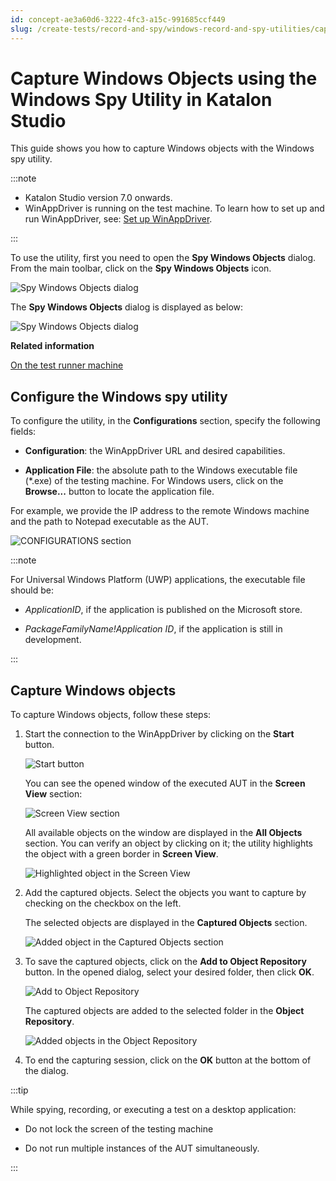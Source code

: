 ```yaml
---
id: concept-ae3a60d6-3222-4fc3-a15c-991685ccf449
slug: /create-tests/record-and-spy/windows-record-and-spy-utilities/capture-windows-objects-using-the-windows-spy-utility-in-katalon-studio
---
```


# Capture Windows Objects using the Windows Spy Utility in Katalon Studio

This guide shows you how to capture Windows objects with the Windows spy utility.


:::note

-   Katalon Studio version 7.0 onwards.
-   WinAppDriver is running on the test machine. To learn how to set up and run WinAppDriver, see: [Set up WinAppDriver](/create-tests/manage-projects/set-up-projects/windows-desktop-apps-testing/set-up-winappdriver-in-katalon-studio).

:::

To use the utility, first you need to open the **Spy Windows Objects** dialog. From the main toolbar, click on the **Spy Windows Objects** icon.

<img src="https://github.com/katalon-studio/docs-images/raw/master/katalon-studio/docs/windows-spy-tutorial/KS-Windows-Spy-Objects-button.png" alt="Spy Windows Objects dialog" />

The **Spy Windows Objects** dialog is displayed as below:

<img src="https://github.com/katalon-studio/docs-images/raw/master/katalon-studio/docs/windows-spy-tutorial/KS-Windows-Object-Spy-dialog.png" alt="Spy Windows Objects dialog" />

**Related information**  


[On the test runner machine](/create-tests/manage-projects/set-up-projects/windows-desktop-apps-testing/set-up-winappdriver-in-katalon-studio#)

## Configure the Windows spy utility

To configure the utility, in the **Configurations** section, specify the following fields:

-   **Configuration**: the WinAppDriver URL and desired capabilities.

-   **Application File**: the absolute path to the Windows executable file \(\*.exe\) of the testing machine. For Windows users, click on the **Browse...** button to locate the application file.


For example, we provide the IP address to the remote Windows machine and the path to Notepad executable as the AUT.

<img src="https://github.com/katalon-studio/docs-images/raw/master/katalon-studio/docs/windows-spy-tutorial/KS-Configure-Spy-Utility.png" alt="CONFIGURATIONS section" />


:::note

For Universal Windows Platform \(UWP\) applications, the executable file should be:

-   *ApplicationID*, if the application is published on the Microsoft store.

-   *PackageFamilyName!Application ID*, if the application is still in development.


:::

## Capture Windows objects

To capture Windows objects, follow these steps:

1.  Start the connection to the WinAppDriver by clicking on the **Start** button.

    <img src="https://github.com/katalon-studio/docs-images/raw/master/katalon-studio/docs/windows-spy-tutorial/KS-Windows-spy-utility-start-button.png" alt="Start button" />

    You can see the opened window of the executed AUT in the **Screen View** section:

    <img src="https://github.com/katalon-studio/docs-images/raw/master/katalon-studio/docs/windows-spy-tutorial/KS-Windows-spy-utility-executed-AUT.png" alt="Screen View section" />

    All available objects on the window are displayed in the **All Objects** section. You can verify an object by clicking on it; the utility highlights the object with a green border in **Screen View**.

    <img src="https://github.com/katalon-studio/docs-images/raw/master/katalon-studio/docs/windows-spy-tutorial/KS-Windows-spy-utility-executed-highlighted-object.png" alt="Highlighted object in the Screen View" />

2.  Add the captured objects. Select the objects you want to capture by checking on the checkbox on the left.

    The selected objects are displayed in the **Captured Objects** section.

    <img src="https://github.com/katalon-studio/docs-images/raw/master/katalon-studio/docs/windows-spy-tutorial/KS-Select-Captured-Objects.png" alt="Added object in the Captured Objects section" />

3.  To save the captured objects, click on the **Add to Object Repository** button. In the opened dialog, select your desired folder, then click **OK**.

    <img src="https://github.com/katalon-studio/docs-images/raw/master/katalon-studio/docs/windows-spy-tutorial/KS-Add-to-Object-Repository.png" alt="Add to Object Repository" />

    The captured objects are added to the selected folder in the **Object Repository**.

    <img src="https://github.com/katalon-studio/docs-images/raw/master/katalon-studio/docs/windows-spy-tutorial/KS-Object-Repository.png" alt="Added objects in the Object Repository" />

4.  To end the capturing session, click on the **OK** button at the bottom of the dialog.



:::tip

While spying, recording, or executing a test on a desktop application:

-   Do not lock the screen of the testing machine

-   Do not run multiple instances of the AUT simultaneously.


:::